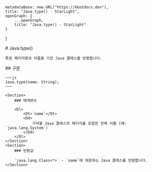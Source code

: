 
    metadataBase: new URL("https://kbotdocs.dev"),
    title: "Java.type() - StarLight",
    openGraph: {
        ...openGraph,
        title: "Java.type() - StarLight"
    }
}

<Section>
    # Java.type()

    특정 패키지명과 이름을 가진 Java 클래스를 반환합니다.
</Section>
<Section>
    ## 구문

    ~~~js
    Java.type(name: String);
    ~~~

    <Section>
        ### 매개변수

        <Dl>
            <Dt>`name`</Dt>
            <Dd>
                가져올 Java 클래스의 패키지를 포함한 전체 이름 (예: `java.lang.System`)
            </Dd>
        </Dl>
    </Section>
    <Section>
        ### 반환값

        `java.lang.Class<*>` - `name`에 대응하는 Java 클래스를 반환합니다.
    </Section>
</Section>